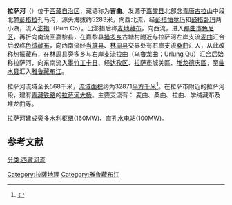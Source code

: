 {{ViewTibetanScript}}
{{Infobox river
| name              = 拉萨河
| image             = Brahmaputra from ganden.jpg
| image_size        = 
| image_alt         = 
| image_caption     = 从[[甘丹寺|甘丹寺]]所在山顶向西北方向望拉萨河
| map_size          = 
| map_alt           = 
| name_native       = སྐྱིད་ཆུ་
| name_native_lang  = 
| name_other        = 
| source1_location  = [[念青唐古拉山|念青唐古拉山]] 
| source1_coordinates= {{coord|30.1868|91.3448}}
| mouth_location    = 
| mouth_coordinates = {{coord|29|20|27|N|90|45|38|E|region:CN|display=inline,title}}
| progression       = 
| subdivision_type1 = 
| subdivision_name1 = 
| location          = 
| name_etymology         =
| length            = {{convert|568|km|mi|abbr=on}}
| source1_elevation = {{convert|5290|m|ft|abbr=on}}
| mouth_elevation   = {{convert|3590|m|ft|abbr=on}}
| discharge1_avg    = {{convert|335|m3/s|cuft/s|abbr=on}}<ref>{{cite journal|url=https://www.itia.ntua.gr/hsj/redbooks/231/iahs_231_0151.pdf|last=Shen|first=Dajun|journal=Modelling and Management of Sustainable Basin-scale Water Resource Systems (Proceedings of a Boulder Symposium|date=July 1995|publisher=IAHS|title=Research on the rational use of water resources on the Lhasa River, Tibet|access-date=2015-02-10|url-status=dead|archive-url=https://web.archive.org/web/20150213170120/https://www.itia.ntua.gr/hsj/redbooks/231/iahs_231_0151.pdf|archive-date=2015-02-13}} </ref>
| basin_size        = {{convert|26000|km2|sqmi|abbr=on}}
| river_system      = [[念青唐古拉山|念青唐古拉山]]
| tributaries_left  = 
| tributaries_right =
| custom_label      =
| custom_data       =
}}
'''拉萨河'''（{{Bo|z=སྐྱིད་ཆུ་|w=skyid chu}}）位于[[西藏自治区|西藏自治区]]，藏语称为'''吉曲'''。发源于[[嘉黎县|嘉黎县]]北部[[念青唐古拉山|念青唐古拉山]]中段北麓[[彭措拉|彭措拉]]孔马沟，源头海拔约5283米，向西北流，经[[彭措怕尔玛|彭措怕尔玛]]和[[鼓措卧玛|鼓措卧玛]]两小湖，流入[[澎措|澎措]]（Pum Co）。出澎措后称[[麦地藏布|麦地藏布]]，向西流，进入[[那曲市|那曲市]][[色尼区|色尼区]]，再折向南流回嘉黎县，在嘉黎县[[措多乡|措多乡]]古塘村附近与拉萨河左岸支流[[麦曲|麦曲]]汇合后改称[[色绒藏布|色绒藏布]]，向西南流经[[当雄县|当雄县]]、[[林周县|林周县]]交界处有右岸支流[[桑曲|桑曲]]汇入，从此改称[[热振藏布|热振藏布]]，在林周县旁多乡与右岸支流[[拉曲|拉曲]]（乌鲁龙曲；Urlung Qu）汇合后始称拉萨河，向东南流入[[墨竹工卡县|墨竹工卡县]]、经[[达孜区|达孜区]]、[[拉萨市|拉萨市]]城关區、[[堆龙德庆區|堆龙德庆區]]，至[[曲水县|曲水县]]汇入[[雅鲁藏布江|雅鲁藏布江]]。

拉萨河流域全长568千米，[[流域面积|流域面积]]约为32871[[平方千米|平方千米]]<ref>{{cite journal |last1=An |first1=Baosheng |last2=Yao |first2=Tandong |last3=Guo |first3=Yanhong |last4=Wang |first4=Weicai |last5=Li |first5=Jiule |last6=Li |first6=Xin |last7=Wang |first7=Zhongyan |title=Protection, restoration, and governance technology demonstration system in the typical regions of the Lhasa River Basin |journal=Chinese Science Bulletin |date=2021-08-01 |volume=66 |issue=22 |pages=2775–2784 |doi=10.1360/TB-2021-0022}}</ref>。在拉萨市附近的拉萨河段，建有[[青藏铁路|青藏铁路]]的[[拉萨河大桥|拉萨河大桥]]。主要支流有：
麦曲、桑曲、拉曲、学绒藏布及堆龙曲等。

拉萨河建成[[旁多水利枢纽工程|旁多水利枢纽]](160MW)、[[直孔水电站|直孔水电站]](100MW)。
==参考文献==
{{reflist}}

{{拉萨地标}}
{{西南边境诸河}}
{{规范控制}}
{{DEFAULTSORT:Lhasa}}
[[Category:拉薩地理|Category:拉薩地理]]
[[分类:西藏河流|分类:西藏河流]]
[[Category:雅魯藏布江|Category:雅魯藏布江]]